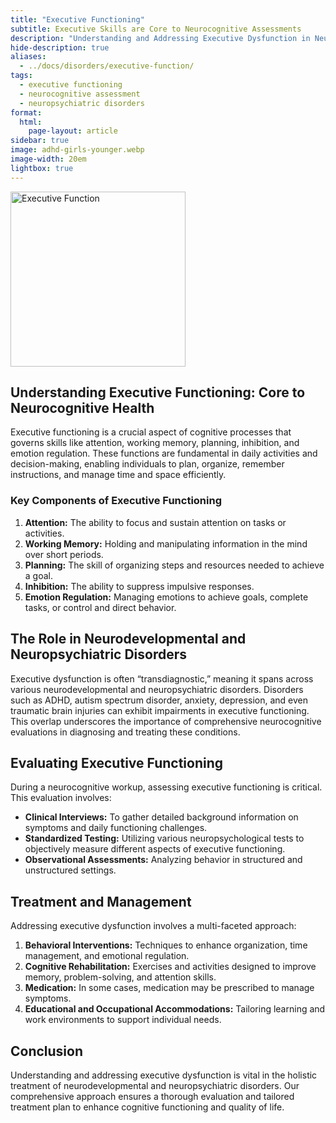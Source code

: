 ```yaml
---
title: "Executive Functioning"
subtitle: Executive Skills are Core to Neurocognitive Assessments
description: "Understanding and Addressing Executive Dysfunction in Neurodevelopmental and Neuropsychiatric Disorders."
hide-description: true
aliases:
  - ../docs/disorders/executive-function/
tags:
  - executive functioning
  - neurocognitive assessment
  - neuropsychiatric disorders
format:
  html:
    page-layout: article
sidebar: true
image: adhd-girls-younger.webp
image-width: 20em
lightbox: true
---
```


![](adhd-girls-younger.webp "Executive Function"){width=20em fig-alt="A brainworkup logo for ef."}

## Understanding Executive Functioning: Core to Neurocognitive Health

Executive functioning is a crucial aspect of cognitive processes that governs skills like attention, working memory, planning, inhibition, and emotion regulation. These functions are fundamental in daily activities and decision-making, enabling individuals to plan, organize, remember instructions, and manage time and space efficiently.

### Key Components of Executive Functioning

1. **Attention:** The ability to focus and sustain attention on tasks or activities.
2. **Working Memory:** Holding and manipulating information in the mind over short periods.
3. **Planning:** The skill of organizing steps and resources needed to achieve a goal.
4. **Inhibition:** The ability to suppress impulsive responses.
5. **Emotion Regulation:** Managing emotions to achieve goals, complete tasks, or control and direct behavior.

## The Role in Neurodevelopmental and Neuropsychiatric Disorders

Executive dysfunction is often "transdiagnostic," meaning it spans across various neurodevelopmental and neuropsychiatric disorders. Disorders such as ADHD, autism spectrum disorder, anxiety, depression, and even traumatic brain injuries can exhibit impairments in executive functioning. This overlap underscores the importance of comprehensive neurocognitive evaluations in diagnosing and treating these conditions.

## Evaluating Executive Functioning

During a neurocognitive workup, assessing executive functioning is critical. This evaluation involves:

- **Clinical Interviews:** To gather detailed background information on symptoms and daily functioning challenges.
- **Standardized Testing:** Utilizing various neuropsychological tests to objectively measure different aspects of executive functioning.
- **Observational Assessments:** Analyzing behavior in structured and unstructured settings.

## Treatment and Management

Addressing executive dysfunction involves a multi-faceted approach:

1. **Behavioral Interventions:** Techniques to enhance organization, time management, and emotional regulation.
2. **Cognitive Rehabilitation:** Exercises and activities designed to improve memory, problem-solving, and attention skills.
3. **Medication:** In some cases, medication may be prescribed to manage symptoms.
4. **Educational and Occupational Accommodations:** Tailoring learning and work environments to support individual needs.

## Conclusion

Understanding and addressing executive dysfunction is vital in the holistic treatment of neurodevelopmental and neuropsychiatric disorders. Our comprehensive approach ensures a thorough evaluation and tailored treatment plan to enhance cognitive functioning and quality of life.


<!-- ### Notes on the Framework:

- **Introductory Section:** Provides a general understanding of executive functioning and its components.
- **Role in Disorders:** Highlights the transdiagnostic nature of executive dysfunction, emphasizing its prevalence across various conditions.
- **Evaluation Process:** Describes how executive functioning is assessed during a neurocognitive workup.
- **Treatment Approaches:** Outlines the strategies used to manage and treat executive dysfunction.
- **Conclusive Remarks:** Summarizes the importance of addressing executive functioning in the context of neurocognitive health.

This framework aims to inform visitors about the significance of executive functioning in neurocognitive assessments and its role in various disorders, providing a comprehensive overview suitable for your professional website. -->

